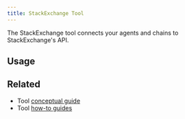 ```yaml
---
title: StackExchange Tool
---
```


The StackExchange tool connects your agents and chains to StackExchange's API.

## Usage


<Stackexchange />

## Related

- Tool [conceptual guide](/oss/langchain/tools)
- Tool [how-to guides](/oss/how-to/#tools)

